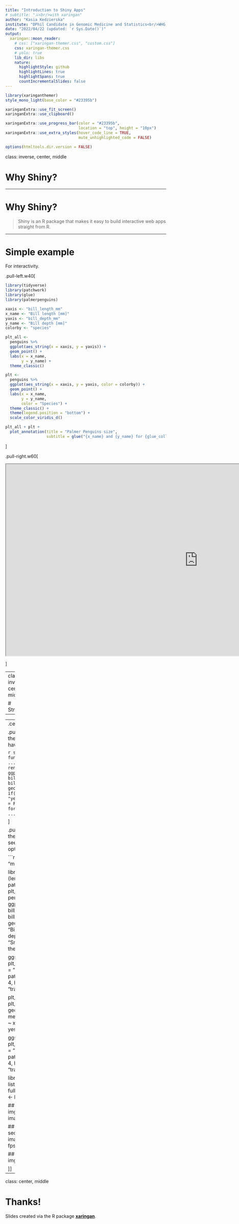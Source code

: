 ```yaml
---
title: "Introduction to Shiny Apps"
# subtitle: "⚔<br/>with xaringan"
author: "Kasia Kedzierska"
institute: "DPhil Candidate in Genomic Medicine and Statistics<br/>WHG, University of Oxford"
date: "2022/04/22 (updated: `r Sys.Date()`)"
output:
  xaringan::moon_reader:
    # css: ["xaringan-themer.css", "custom.css"]
    css: xaringan-themer.css
    # yolo: true
    lib_dir: libs
    nature:
      highlightStyle: github
      highlightLines: true
      highlightSpans: true
      countIncrementalSlides: false
---
```


```r
library(xaringanthemer)
style_mono_light(base_color = "#23395b")
```

```r
xaringanExtra::use_fit_screen()
xaringanExtra::use_clipboard()

xaringanExtra::use_progress_bar(color = "#23395b", 
                                location = "top", height = "10px")
xaringanExtra::use_extra_styles(hover_code_line = TRUE, 
                                mute_unhighlighted_code = FALSE)
```

```r
options(htmltools.dir.version = FALSE)
```


class: inverse, center, middle

# Why Shiny?

---

# Why Shiny?

> Shiny is an R package that makes it easy to build interactive web apps straight from R.

---

# Simple example

For interactivity.

.pull-left.w40[

```r
library(tidyverse)
library(patchwork)
library(glue)
library(palmerpenguins)

xaxis <- "bill_length_mm"
x_name <- "Bill length [mm]"
yaxis <- "bill_depth_mm"
y_name <- "Bill depth [mm]"
colorby <- "species"

plt_all <-
  penguins %>%
  ggplot(aes_string(x = xaxis, y = yaxis)) +
  geom_point() +
  labs(x = x_name,
       y = y_name) +
  theme_classic() 

plt <-
  penguins %>%
  ggplot(aes_string(x = xaxis, y = yaxis, color = colorby)) +
  geom_point() +
  labs(x = x_name,
       y = y_name,
       color = "Species") +
  theme_classic() +
  theme(legend.position = "bottom") +
  scale_color_viridis_d() 

plt_all + plt +
  plot_annotation(title = "Palmer Penguins size",
                  subtitle = glue("{x_name} and {y_name} for {glue_collapse(sort(unique(penguins$species)), sep = ', ', last = ' and ')} Penguins."))
```

]

.pull-right.w60[

<iframe src="https://kzkedzierska.shinyapps.io/penguin_plot_/" width=1200 height=600></iframe>

]

---
class: inverse, center, middle

# Structure
---


---
.center[
<img src="misc/server_ui.svg" />
]

.pull-left[
.center[
Inside the server block we will have a code like that:  
]
  

```r
server <- function(input, output) {
  ...
  output$plt <- 
    renderPlot({
      penguins %>%
        ggplot(aes(x = bill_length_mm, y = bill_depth_mm)) +
        geom_point() + 
        { if(`input$smooth == "yes"`) {
          geom_smooth(se = FALSE, 
                      method = "lm", 
                      formula = "y ~ x")
        }}
    })
  ...
}
```

] 

.pull-right[
.center[
And in the UI this is what user will see depending chosen option: 

```r
save_to_dir <- "misc/gif_smooth/"

library(ggthemes)
if (length(list.files(save_to_dir, pattern = ".png")) < 2) {
  plt_penguin_gif1 <-
    penguins %>%
    ggplot(aes(x = bill_length_mm, y = bill_depth_mm)) +
    geom_point() +
    labs(x = "Bill length [mm]",
         y = "Bill depth [mm]",
         title = "Smooth: no") +
    theme_economist()
  
  ggsave(plot = plt_penguin_gif1, 
         filename = "plt_penguin_gif1.png", path = save_to_dir, 
         width = 4, height = 4, dpi = 96,
         bg = "transparent")
  
  plt_penguin_gif2 <-
    plt_penguin_gif1 +
    geom_smooth(se = FALSE, method = "lm", formula = "y ~ x") +
    labs(title = "Smooth: yes")
  
  ggsave(plot = plt_penguin_gif2, 
         filename = "plt_penguin_gif2.png", path = save_to_dir,  
         width = 4, height = 4, dpi = 96,
         bg = "transparent")
}

library(magick)
imgs <- list.files(save_to_dir, full.names = TRUE)
img_list <- lapply(imgs, image_read)

## join the images together
img_joined <- image_join(img_list)

## animate at 2 frames per second
img_animated <- image_animate(img_joined, fps = 1)

## view animated image
img_animated
```

]]




---

class: center, middle

# Thanks!

Slides created via the R package [**xaringan**](https://github.com/yihui/xaringan).
